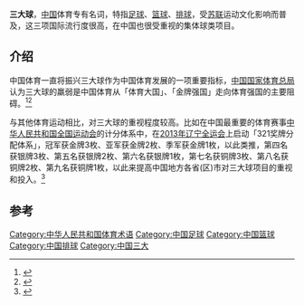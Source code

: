 '''三大球'''，[[中华人民共和国|中国]]体育专有名词，特指[[足球|足球]]、[[篮球|篮球]]、[[排球|排球]]，受[[苏联|苏联]]运动文化影响而普及，这三项国际流行度很高，在中国也很受重视的集体球类项目。

==介绍==
中国体育一直将振兴三大球作为中国体育发展的一项重要指标，[[国家体育总局|中国国家体育总局]]认为三大球的羸弱是中国体育从「体育大国」、「金牌强国」走向体育强国的主要阻碍。<ref>{{cite web| url=http://sports.163.com/14/0122/06/9J61S7IM00051C89.html| title=刘鹏：搞不好三大球对不起全国人民| publisher=[[网易|网易]]转贵州都市报| date=2014-01-22| accessdate=| archive-url=https://web.archive.org/web/20140222003502/http://sports.163.com/14/0122/06/9J61S7IM00051C89.html| archive-date=2014-02-22| dead-url=yes}}</ref><ref>{{cite web| url=http://ngzb.gxnews.com.cn/html/2010-11/29/content_467007.htm| title=中国是金牌强国不是体育强国？| publisher=南国早报| date=2010-11-29| accessdate=| deadurl=yes| archiveurl=https://web.archive.org/web/20140222030756/http://ngzb.gxnews.com.cn/html/2010-11/29/content_467007.htm| archivedate=2014-02-22| df=}}</ref>

与其他体育运动相比，对三大球的重视程度较高。比如在中国最重要的体育赛事[[中华人民共和国全国运动会|中华人民共和国全国运动会]]的计分体系中，在[[中华人民共和国第十二届运动会|2013年辽宁全运会]]上启动「321奖牌分配体系」，冠军获金牌3枚、亚军获金牌2枚、季军获金牌1枚，以此类推，第四名获银牌3枚、第五名获银牌2枚、第六名获银牌1枚，第七名获铜牌3枚、第八名获铜牌2枚、第九名获铜牌1枚，以此来提高中国地方各省(区)市对三大球项目的重视和投入。<ref>{{cite web| url=http://sports.people.com.cn/n/2013/0328/c22176-20950021.html| title=全运规则奇怪：三大球第九拿铜牌 出现半块金牌| publisher=成都日报| date=2013-03-28| accessdate=| archive-date=2014-02-21| archive-url=https://web.archive.org/web/20140221122906/http://sports.people.com.cn/n/2013/0328/c22176-20950021.html| dead-url=no}}</ref>

== 参考 ==
{{reflist|2}}

[[Category:中华人民共和国体育术语|Category:中华人民共和国体育术语]]
[[Category:中国足球|Category:中国足球]]
[[Category:中国篮球|Category:中国篮球]]
[[Category:中国排球|Category:中国排球]]
[[Category:中国三大|Category:中国三大]]